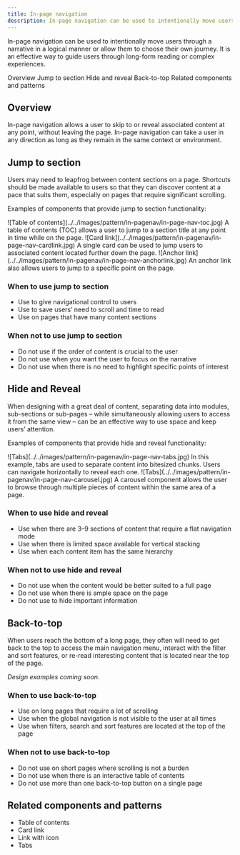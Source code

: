 ```yaml
---
title: In-page navigation
description: In-page navigation can be used to intentionally move users through a narrative in a logical manner or allow them to choose their own journey. 
---
```


<PageDescription>

In-page navigation can be used to intentionally move users through a narrative in a logical manner or allow them to choose their own journey. 
It is an effective way to guide users through long-form reading or complex experiences.
</PageDescription>

<AnchorLinks>

<AnchorLink>Overview</AnchorLink>
<AnchorLink>Jump to section</AnchorLink>
<AnchorLink>Hide and reveal</AnchorLink>
<AnchorLink>Back-to-top</AnchorLink>
<AnchorLink>Related components and patterns</AnchorLink>

</AnchorLinks>


## Overview
In-page navigation allows a user to skip to or reveal associated content at any point, without leaving the page. 
In-page navigation can take a user in any direction as long as they remain in the same context or environment.


## Jump to section

Users may need to leapfrog between content sections on a page. Shortcuts should be made available to users so that they can discover content at a pace that suits them, especially on pages that require significant scrolling. 

Examples of components that provide jump to section functionality:

<Title>Table of contents</Title>
![Table of contents](../../images/pattern/in-pagenav/in-page-nav-toc.jpg)

<Caption>
A table of contents (TOC) allows a user to jump to a section title at any point in time while on the page.
</Caption>


<Title>Card link</Title>
![Card link](../../images/pattern/in-pagenav/in-page-nav-cardlink.jpg)

<Caption>
A single card can be used to jump users to associated content located further down the page.
</Caption>

<Title>Anchor link</Title>
![Anchor link](../../images/pattern/in-pagenav/in-page-nav-anchorlink.jpg)

<Caption>
An anchor link also allows users to jump to a specific point on the page.
</Caption>

### When to use jump to section

* Use to give navigational control to users 
* Use to save users’ need to scroll and time to read
* Use on pages that have many content sections

### When not to use jump to section

* Do not use if the order of content is crucial to the user
* Do not use when you want the user to focus on the narrative
* Do not use when there is no need to highlight specific points of interest


## Hide and Reveal

When designing with a great deal of content, separating data into modules, sub-sections or sub-pages – while simultaneously allowing users to access it from the same view – can be an effective way to use space and keep users’ attention. 

Examples of components that provide hide and reveal functionality:

<Title>Tabs</Title>
![Tabs](../../images/pattern/in-pagenav/in-page-nav-tabs.jpg)

<Caption>
In this example, tabs are used to separate content into bitesized chunks. Users can navigate horizontally to reveal each one.
</Caption>

<Title>Carousel</Title>
![Tabs](../../images/pattern/in-pagenav/in-page-nav-carousel.jpg)

<Caption>
A carousel component allows the user to browse through multiple pieces of content within the same area of a page.
</Caption>

### When to use hide and reveal

* Use when there are 3–9 sections of content that require a flat navigation mode 
* Use when there is limited space available for vertical stacking
* Use when each content item has the same hierarchy 

### When not to use hide and reveal

* Do not use when the content would be better suited to a full page
* Do not use when there is ample space on the page
* Do not use to hide important information


## Back-to-top

When users reach the bottom of a long page, they often will need to get back to the top to access the main navigation menu, interact with the filter and sort features, or re-read interesting content that is located near the top of the page.

_Design examples coming soon._

### When to use back-to-top

* Use on long pages that require a lot of scrolling 
* Use when the global navigation is not visible to the user at all times
* Use when filters, search and sort features are located at the top of the page 

### When not to use back-to-top

* Do not use on short pages where scrolling is not a burden
* Do not use when there is an interactive table of contents
* Do not use more than one back-to-top button on a single page


## Related components and patterns

* Table of contents
* Card link
* Link with icon
* Tabs
